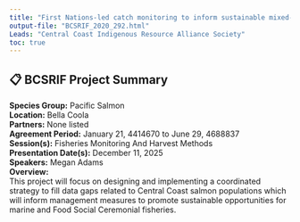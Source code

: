 ```yaml
---
title: "First Nations-led catch monitoring to inform sustainable mixed-stock fisheries management on the Central Coast"
output-file: "BCSRIF_2020_292.html"
Leads: "Central Coast Indigenous Resource Alliance Society"
toc: true
---
```


## 📋 BCSRIF Project Summary

**Species Group:** Pacific Salmon  
**Location:** Bella Coola  
**Partners:** None listed  
**Agreement Period:** January 21, 4414670 to June 29, 4688837  
**Session(s):** Fisheries Monitoring And Harvest Methods  
**Presentation Date(s):** December 11, 2025  
**Speakers:** Megan Adams  
**Overview:**  
This project will focus on designing and implementing a coordinated strategy to fill data gaps related to Central Coast salmon populations which will inform management measures to promote sustainable opportunities for marine and Food Social Ceremonial fisheries.   

